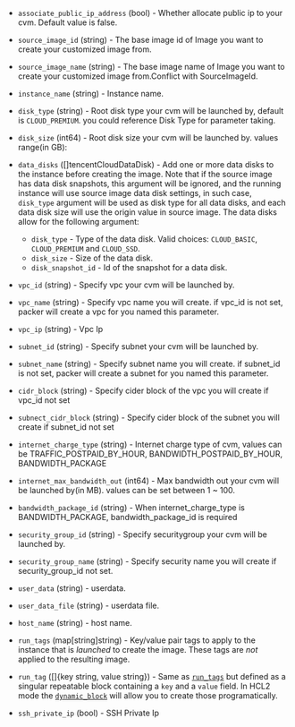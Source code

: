 <!-- Code generated from the comments of the TencentCloudRunConfig struct in builder/tencentcloud/cvm/run_config.go; DO NOT EDIT MANUALLY -->

- `associate_public_ip_address` (bool) - Whether allocate public ip to your cvm.
  Default value is false.

- `source_image_id` (string) - The base image id of Image you want to create
  your customized image from.

- `source_image_name` (string) - The base image name of Image you want to create your
  customized image from.Conflict with SourceImageId.

- `instance_name` (string) - Instance name.

- `disk_type` (string) - Root disk type your cvm will be launched by, default is `CLOUD_PREMIUM`. you could
  reference Disk Type
  for parameter taking.

- `disk_size` (int64) - Root disk size your cvm will be launched by. values range(in GB):

- `data_disks` ([]tencentCloudDataDisk) - Add one or more data disks to the instance before creating the image.
  Note that if the source image has data disk snapshots, this argument
  will be ignored, and the running instance will use source image data
  disk settings, in such case, `disk_type` argument will be used as disk
  type for all data disks, and each data disk size will use the origin
  value in source image.
  The data disks allow for the following argument:
  -  `disk_type` - Type of the data disk. Valid choices: `CLOUD_BASIC`, `CLOUD_PREMIUM` and `CLOUD_SSD`.
  -  `disk_size` - Size of the data disk.
  -  `disk_snapshot_id` - Id of the snapshot for a data disk.

- `vpc_id` (string) - Specify vpc your cvm will be launched by.

- `vpc_name` (string) - Specify vpc name you will create. if vpc_id is not set, packer will
  create a vpc for you named this parameter.

- `vpc_ip` (string) - Vpc Ip

- `subnet_id` (string) - Specify subnet your cvm will be launched by.

- `subnet_name` (string) - Specify subnet name you will create. if subnet_id is not set, packer will
  create a subnet for you named this parameter.

- `cidr_block` (string) - Specify cider block of the vpc you will create if vpc_id not set

- `subnect_cidr_block` (string) - Specify cider block of the subnet you will create if
  subnet_id not set

- `internet_charge_type` (string) - Internet charge type of cvm, values can be TRAFFIC_POSTPAID_BY_HOUR, BANDWIDTH_POSTPAID_BY_HOUR, BANDWIDTH_PACKAGE

- `internet_max_bandwidth_out` (int64) - Max bandwidth out your cvm will be launched by(in MB).
  values can be set between 1 ~ 100.

- `bandwidth_package_id` (string) - When internet_charge_type is BANDWIDTH_PACKAGE, bandwidth_package_id is required

- `security_group_id` (string) - Specify securitygroup your cvm will be launched by.

- `security_group_name` (string) - Specify security name you will create if security_group_id not set.

- `user_data` (string) - userdata.

- `user_data_file` (string) - userdata file.

- `host_name` (string) - host name.

- `run_tags` (map[string]string) - Key/value pair tags to apply to the instance that is *launched* to
  create the image. These tags are *not* applied to the resulting image.

- `run_tag` ([]{key string, value string}) - Same as [`run_tags`](#run_tags) but defined as a singular repeatable
  block containing a `key` and a `value` field. In HCL2 mode the
  [`dynamic_block`](/docs/templates/hcl_templates/expressions#dynamic-blocks)
  will allow you to create those programatically.

- `ssh_private_ip` (bool) - SSH Private Ip

<!-- End of code generated from the comments of the TencentCloudRunConfig struct in builder/tencentcloud/cvm/run_config.go; -->
